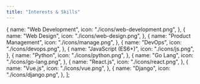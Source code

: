 ```yaml
---
title: "Interests & Skills"
---
```


  {
    name: "Web Development",
    icon: "./icons/web-development.png",
  },
  {
    name: "Web Design",
    icon: "./icons/web-design.png",
  },
  {
    name: "Product Management",
    icon: "./icons/manage.png",
  },
  {
    name: "DevOps",
    icon: "./icons/devops.png",
  },
  {
    name: "JavaScript (ES6+)",
    icon: "./icons/js.png",
  },
  {
    name: "Python",
    icon: "./icons/python.png",
  },
  {
    name: "Go Lang",
    icon: "./icons/go-lang.png",
  },
  {
    name: "React.js",
    icon: "./icons/react.png",
  },
  {
    name: "Vue.js",
    icon: "./icons/vue.png",
  },
  {
    name: "Django",
    icon: "./icons/django.png",
  },
];
